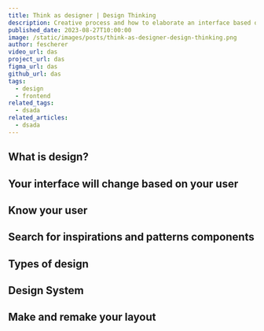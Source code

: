 ```yaml
---
title: Think as designer | Design Thinking
description: Creative process and how to elaborate an interface based on UX and UI
published_date: 2023-08-27T10:00:00
image: /static/images/posts/think-as-designer-design-thinking.png
author: fescherer
video_url: das
project_url: das
figma_url: das
github_url: das
tags:
  - design
  - frontend
related_tags:
  - dsada
related_articles:
  - dsada
---
```


## What is design?

## Your interface will change based on your user

## Know your user

## Search for inspirations and patterns components

## Types of design

## Design System

## Make and remake your layout
